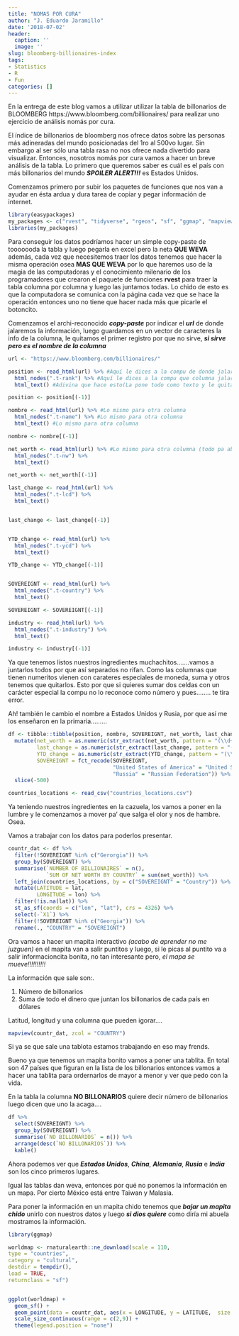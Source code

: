 ```yaml
---
title: "NOMAS POR CURA"
author: "J. Eduardo Jaramillo"
date: '2018-07-02'
header:
  caption: ''
  image: ''
slug: bloomberg-billionaires-index
tags:
- Statistics
- R
- Fun
categories: []
---
```


En la entrega de este blog vamos a utilizar utilizar la tabla de billonarios de BLOOMBERG https://www.bloomberg.com/billionaires/ para realizar uno ejercicio de análisis nomás por cura.

El índice de billonarios de bloomberg nos ofrece datos sobre las personas más adineradas del mundo posicionadas del 1ro al 500vo lugar. Sin embargo al ser sólo una tabla rasa no nos ofrece nada divertido para visualizar. Entonces, nosotros nomás por cura vamos a hacer un breve análisis de la tabla. Lo primero que queremos saber es cuál es el país con más billonarios del mundo **_SPOILER ALERT!!!_** es Estados Unidos. 

Comenzamos primero por subir los paquetes de funciones que nos van a ayudar en ésta ardua y dura tarea de copiar y pegar información de internet. 

```r

library(easypackages)
my_packages <- c("rvest", "tidyverse", "rgeos", "sf", "ggmap", "mapview", "readr", "knitr", "ggrepel")
libraries(my_packages)

```


Para conseguir los datos podríamos hacer un simple copy-paste de tooooooda la tabla y luego pegarla en excel pero la neta **QUE WEVA** además, cada vez que necesitemos traer los datos tenemos que hacer la misma operación osea **MAS QUE WEVA** por lo que haremos uso de la magia de las computadoras y el conocimiento milenario de los programadores que crearon el paquete de funciones **rvest** para traer la tabla columna por columna y luego las juntamos todas. Lo chido de esto es que la computadora se comunica con la página cada vez que se hace la operación entonces uno no tiene que hacer nada más que picarle el botoncito. 

Comenzamos el archi-reconocido _**copy-paste**_ por indicar el **_url_** de donde jalaremos la información, luego guardamos en un vector de caracteres la info de la columna, le quitamos el primer registro por que no sirve, **_si sirve pero es el nombre de la columna_**
```r

url <- "https://www.bloomberg.com/billionaires/"

position <- read_html(url) %>% #Aquí le dices a la compu de donde jalar la info
  html_nodes(".t-rank") %>% #Aquí le dices a la compu que columna jalar
  html_text() #Adivina que hace esto(La pone todo como texto y le quita un montón de carácteres que no sirven)

position <- position[(-1)]

nombre <- read_html(url) %>% #Lo mismo para otra columna
  html_nodes(".t-name") %>% #Lo mismo para otra columna
  html_text() #Lo mismo para otra columna

nombre <- nombre[(-1)]

net_worth <- read_html(url) %>% #Lo mismo para otra columna (todo pa abajo lo mismo)
  html_nodes(".t-nw") %>%
  html_text()

net_worth <- net_worth[(-1)]

last_change <- read_html(url) %>%
  html_nodes(".t-lcd") %>%
  html_text()


last_change <- last_change[(-1)]


YTD_change <- read_html(url) %>%
  html_nodes(".t-ycd") %>%
  html_text()

YTD_change <- YTD_change[(-1)]


SOVEREIGNT <- read_html(url) %>%
  html_nodes(".t-country") %>%
  html_text()

SOVEREIGNT <- SOVEREIGNT[(-1)]

industry <- read_html(url) %>%
  html_nodes(".t-industry") %>%
  html_text()

industry <- industry[(-1)]

```

Ya que tenemos listos nuestros ingredientes muchachitos.......vamos a juntarlos todos por que así separados no rifan. Como las columnas que tienen numeritos vienen con carateres especiales de moneda, suma y otros tenemos que quitarlos. Esto por que si quieres sumar dos celdas con un carácter especial la compu no lo reconoce como número y pues........ te tira error. 

Ah! también le cambio el nombre a Estados Unidos y Rusia, por que así me los enseñaron en la primaria.........

```r
df <- tibble::tibble(position, nombre, SOVEREIGNT, net_worth, last_change, YTD_change) %>%
  mutate(net_worth = as.numeric(str_extract(net_worth, pattern = "(\\d+\\.?\\d+)")),
         last_change = as.numeric(str_extract(last_change, pattern = "(\\d+\\.?\\d?+)")),
         YTD_change = as.numeric(str_extract(YTD_change, pattern = "(\\d+\\.?\\d?+)")),
         SOVEREIGNT = fct_recode(SOVEREIGNT,
                                 "United States of America" = "United States",
                                 "Russia" = "Russian Federation")) %>%
  slice(-500)

countries_locations <- read_csv("countries_locations.csv")
```



Ya teniendo nuestros ingredientes en la cazuela, los vamos a poner en la lumbre y le comenzamos a mover pa' que salga el olor y nos de hambre. Osea. 

Vamos a trabajar con los datos para poderlos presentar.


```r

countr_dat <- df %>%
  filter(!SOVEREIGNT %in% c("Gerorgia")) %>%
  group_by(SOVEREIGNT) %>%
  summarise(`NUMBER OF BILLIONAIRES` = n(),
            `SUM OF NET WORTH BY COUNTRY` = sum(net_worth)) %>%
  left_join(countries_locations, by = c("SOVEREIGNT" = "Country")) %>%
  mutate(LATITUDE = lat,
         LONGITUDE = lon) %>%
  filter(!is.na(lat)) %>%
  st_as_sf(coords = c("lon", "lat"), crs = 4326) %>%
  select(-`X1`) %>%
  filter(!SOVEREIGNT %in% c("Georgia")) %>%
  rename(., "COUNTRY" = "SOVEREIGNT")

```

Ora vamos a hacer un mapita interactivo _(acabo de aprender no me juzguen)_ en el mapita van a salir puntitos y luego, si le picas al puntito va a salir informacioncita bonita, no tan interesante pero, _el mapa se mueve!!!!!!!!!!_

La información que sale son:.

1. Número de billonarios
2. Suma de todo el dinero que juntan los billonarios de cada país en dólares

Latitud, longitud y una columna que pueden igorar....

```r

mapview(countr_dat, zcol = "COUNTRY")


```


Si ya se que sale una tablota estamos trabajando en eso may frends. 

Bueno ya que tenemos un mapita bonito vamos a poner una tablita. En total son 47 países que figuran en la lista de los billonarios entonces vamos a hacer una tablita para ordernarlos de mayor a menor y ver que pedo con la vida. 

En la tabla la columna **NO BILLONARIOS** quiere decir número de billonarios luego dicen que uno la acaga....

```r

df %>%
  select(SOVEREIGNT) %>%
  group_by(SOVEREIGNT) %>%
  summarise(`NO BILLONARIOS` = n()) %>%
  arrange(desc(`NO BILLONARIOS`)) %>%
  kable()
```

Ahora podemos ver que **_Estados Unidos_**, **_China_**, **_Alemania_**, **_Rusia_** e **_India_** son los cinco primeros lugares.

Igual las tablas dan weva, entonces por qué no ponemos la información en un mapa. Por cierto México está entre Taiwan y Malasia. 

Para poner la información en un mapita chido tenemos que **_bajar un mapita chido_** unirlo con nuestros datos y luego **_si dios quiere_** como diría mi abuela mostramos la información.


```r

library(ggmap)

worldmap <- rnaturalearth::ne_download(scale = 110,
type = "countries",
category = "cultural",
destdir = tempdir(),
load = TRUE,
returnclass = "sf")


ggplot(worldmap) +
  geom_sf() +
  geom_point(data = countr_dat, aes(x = LONGITUDE, y = LATITUDE,  size = `NUMBER OF BILLIONAIRES`, colour = as.factor(`NUMBER OF BILLIONAIRES`), alpha = .5), inherit.aes = FALSE) +
  scale_size_continuous(range = c(2,9)) +
  theme(legend.position = "none")



```























